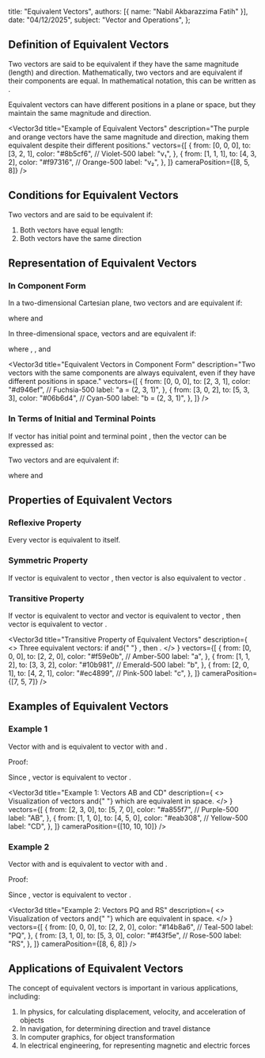 
  title: "Equivalent Vectors",
  authors: [{ name: "Nabil Akbarazzima Fatih" }],
  date: "04/12/2025",
  subject: "Vector and Operations",
};

## Definition of Equivalent Vectors

Two vectors are said to be equivalent if they have the same magnitude (length) and direction. Mathematically, two vectors <InlineMath math="\vec{a}" /> and <InlineMath math="\vec{b}" /> are equivalent if their components are equal. In mathematical notation, this can be written as <InlineMath math="\vec{a} \equiv \vec{b}" />.

Equivalent vectors can have different positions in a plane or space, but they maintain the same magnitude and direction.

<Vector3d
  title="Example of Equivalent Vectors"
  description="The purple and orange vectors have the same magnitude and direction, making them equivalent despite their different positions."
  vectors={[
    {
      from: [0, 0, 0],
      to: [3, 2, 1],
      color: "#8b5cf6", // Violet-500
      label: "v₁",
    },
    {
      from: [1, 1, 1],
      to: [4, 3, 2],
      color: "#f97316", // Orange-500
      label: "v₂",
    },
  ]}
  cameraPosition={[8, 5, 8]}
/>

## Conditions for Equivalent Vectors

Two vectors <InlineMath math="\overrightarrow{CD}" /> and <InlineMath math="\overrightarrow{PQ}" /> are said to be equivalent if:

1. Both vectors have equal length: <InlineMath math="|\overrightarrow{CD}| = |\overrightarrow{PQ}|" />
2. Both vectors have the same direction

## Representation of Equivalent Vectors

### In Component Form

In a two-dimensional Cartesian plane, two vectors <InlineMath math="\vec{a}" /> and <InlineMath math="\vec{b}" /> are equivalent if:

<BlockMath math="\vec{a} = (a_1, a_2) \equiv \vec{b} = (b_1, b_2)" />

where <InlineMath math="a_1 = b_1" /> and <InlineMath math="a_2 = b_2" />

In three-dimensional space, vectors <InlineMath math="\vec{a}" /> and <InlineMath math="\vec{b}" /> are equivalent if:

<BlockMath math="\vec{a} = (a_1, a_2, a_3) \equiv \vec{b} = (b_1, b_2, b_3)" />

where <InlineMath math="a_1 = b_1" />, <InlineMath math="a_2 = b_2" />, and <InlineMath math="a_3 = b_3" />

<Vector3d
  title="Equivalent Vectors in Component Form"
  description="Two vectors with the same components are always equivalent, even if they have different positions in space."
  vectors={[
    {
      from: [0, 0, 0],
      to: [2, 3, 1],
      color: "#d946ef", // Fuchsia-500
      label: "a = (2, 3, 1)",
    },
    {
      from: [3, 0, 2],
      to: [5, 3, 3],
      color: "#06b6d4", // Cyan-500
      label: "b = (2, 3, 1)",
    },
  ]}
/>

### In Terms of Initial and Terminal Points

If vector <InlineMath math="\overrightarrow{AB}" /> has initial point <InlineMath math="A(x_1, y_1)" /> and terminal point <InlineMath math="B(x_2, y_2)" />, then the vector can be expressed as:

<BlockMath math="\overrightarrow{AB} = (x_2 - x_1, y_2 - y_1)" />

Two vectors <InlineMath math="\overrightarrow{AB}" /> and <InlineMath math="\overrightarrow{CD}" /> are equivalent if:

<BlockMath math="(x_2 - x_1, y_2 - y_1) = (x_4 - x_3, y_4 - y_3)" />

where <InlineMath math="C(x_3, y_3)" /> and <InlineMath math="D(x_4, y_4)" />

## Properties of Equivalent Vectors

### Reflexive Property

Every vector is equivalent to itself.

<BlockMath math="\vec{a} \equiv \vec{a}" />

### Symmetric Property

If vector <InlineMath math="\vec{a}" /> is equivalent to vector <InlineMath math="\vec{b}" />, then vector <InlineMath math="\vec{b}" /> is also equivalent to vector <InlineMath math="\vec{a}" />.

<BlockMath math="\text{If } \vec{a} \equiv \vec{b} \text{, then } \vec{b} \equiv \vec{a}" />

### Transitive Property

If vector <InlineMath math="\vec{a}" /> is equivalent to vector <InlineMath math="\vec{b}" /> and vector <InlineMath math="\vec{b}" /> is equivalent to vector <InlineMath math="\vec{c}" />, then vector <InlineMath math="\vec{a}" /> is equivalent to vector <InlineMath math="\vec{c}" />.

<BlockMath math="\text{If } \vec{a} \equiv \vec{b} \text{ and } \vec{b} \equiv \vec{c} \text{, then } \vec{a} \equiv \vec{c}" />

<Vector3d
  title="Transitive Property of Equivalent Vectors"
  description={
    <>
      Three equivalent vectors: if <InlineMath math="a \equiv b" /> and{" "}
      <InlineMath math="b \equiv c" />, then <InlineMath math="a \equiv c" />.
    </>
  }
  vectors={[
    {
      from: [0, 0, 0],
      to: [2, 2, 0],
      color: "#f59e0b", // Amber-500
      label: "a",
    },
    {
      from: [1, 1, 2],
      to: [3, 3, 2],
      color: "#10b981", // Emerald-500
      label: "b",
    },
    {
      from: [2, 0, 1],
      to: [4, 2, 1],
      color: "#ec4899", // Pink-500
      label: "c",
    },
  ]}
  cameraPosition={[7, 5, 7]}
/>

## Examples of Equivalent Vectors

### Example 1

Vector <InlineMath math="\overrightarrow{AB}" /> with <InlineMath math="A(2, 3)" /> and <InlineMath math="B(5, 7)" /> is equivalent to vector <InlineMath math="\overrightarrow{CD}" /> with <InlineMath math="C(1, 1)" /> and <InlineMath math="D(4, 5)" />.

Proof:

<div className="flex flex-col gap-4">
  <BlockMath math="\overrightarrow{AB} = (5-2, 7-3) = (3, 4)" />
  <BlockMath math="\overrightarrow{CD} = (4-1, 5-1) = (3, 4)" />
</div>

Since <InlineMath math="\overrightarrow{AB} = \overrightarrow{CD} = (3, 4)" />, vector <InlineMath math="\overrightarrow{AB}" /> is equivalent to vector <InlineMath math="\overrightarrow{CD}" />.

<Vector3d
  title="Example 1: Vectors AB and CD"
  description={
    <>
      Visualization of vectors <InlineMath math="AB(3,4,0)" /> and{" "}
      <InlineMath math="CD(3,4,0)" /> which are equivalent in space.
    </>
  }
  vectors={[
    {
      from: [2, 3, 0],
      to: [5, 7, 0],
      color: "#a855f7", // Purple-500
      label: "AB",
    },
    {
      from: [1, 1, 0],
      to: [4, 5, 0],
      color: "#eab308", // Yellow-500
      label: "CD",
    },
  ]}
  cameraPosition={[10, 10, 10]}
/>

### Example 2

Vector <InlineMath math="\overrightarrow{PQ}" /> with <InlineMath math="P(0, 0)" /> and <InlineMath math="Q(2, 2)" /> is equivalent to vector <InlineMath math="\overrightarrow{RS}" /> with <InlineMath math="R(3, 1)" /> and <InlineMath math="S(5, 3)" />.

Proof:

<div className="flex flex-col gap-4">
  <BlockMath math="\overrightarrow{PQ} = (2-0, 2-0) = (2, 2)" />
  <BlockMath math="\overrightarrow{RS} = (5-3, 3-1) = (2, 2)" />
</div>

Since <InlineMath math="\overrightarrow{PQ} = \overrightarrow{RS} = (2, 2)" />, vector <InlineMath math="\overrightarrow{PQ}" /> is equivalent to vector <InlineMath math="\overrightarrow{RS}" />.

<Vector3d
  title="Example 2: Vectors PQ and RS"
  description={
    <>
      Visualization of vectors <InlineMath math="PQ(2,2,0)" /> and{" "}
      <InlineMath math="RS(2,2,0)" /> which are equivalent in space.
    </>
  }
  vectors={[
    {
      from: [0, 0, 0],
      to: [2, 2, 0],
      color: "#14b8a6", // Teal-500
      label: "PQ",
    },
    {
      from: [3, 1, 0],
      to: [5, 3, 0],
      color: "#f43f5e", // Rose-500
      label: "RS",
    },
  ]}
  cameraPosition={[8, 6, 8]}
/>

## Applications of Equivalent Vectors

The concept of equivalent vectors is important in various applications, including:

1. In physics, for calculating displacement, velocity, and acceleration of objects
2. In navigation, for determining direction and travel distance
3. In computer graphics, for object transformation
4. In electrical engineering, for representing magnetic and electric forces
